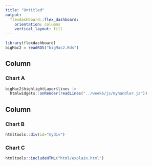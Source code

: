 ```yaml
---
title: "Untitled"
output: 
  flexdashboard::flex_dashboard:
    orientation: columns
    vertical_layout: fill
---
```


```r
library(flexdashboard)
bigMac2 = readRDS("bigMac2.Rds")
```

Column {data-width=650}
-----------------------------------------------------------------------

### Chart A

```r
bigMac2$highlightLayer$lines |>
  htmlwidgets::onRender(readLines("../week6/js/myhandler.js"))
```

Column {data-width=350}
-----------------------------------------------------------------------

### Chart B

```r
htmltools::div(id="mydiv")
```

### Chart C

```r
htmltools::includeHTML("html/explain.html")
```

